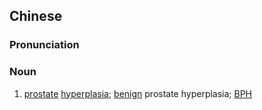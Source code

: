 ==Chinese==
{{zh-forms|type=32}}

===Pronunciation===
{{zh-pron
|m=qiánlièxiàn zēngshēng
|cat=n
}}

===Noun===
{{zh-noun}}

# {{lb|zh|urology}} [[prostate]] [[hyperplasia]]; [[benign]] prostate hyperplasia; [[BPH]]